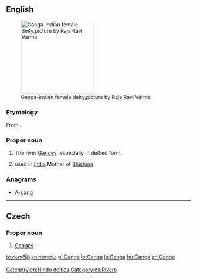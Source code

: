 ==English==
{{wikipedia|Ganga in Hinduism}}
[[File:Raja Ravi Varma, Ganga and Shantanu (1890).jpg|thumb|right|200px|Ganga-indian female deity,picture by Raja Ravi Varma]]
===Etymology===
From {{etyl|sa}} {{term|sc=Deva|गङ्गा|tr=gáṅgā|lang=sa}}.

===Proper noun===
{{en-proper noun}}

# {{Hinduism}} The river [[Ganges]], especially in deified form.
# {{given name|female|from=Sanskrit}} used in [[India]].Mother of [[Bhishma]]

===Anagrams===
* [[A-gang#English|A-gang]]

[[Category:en:Hindu deities]]

----

==Czech==

===Proper noun===
{{cs-proper noun|g=f}}

# [[Ganges]]

[[Category:cs:Rivers]]
[[te:గంగాదేవి]]
[[kn:ಗಂಗಾದೇವಿ]]
[[gl:Ganga]]
[[lo:Ganga]]
[[la:Ganga]]
[[hu:Ganga]]
[[zh:Ganga]]
